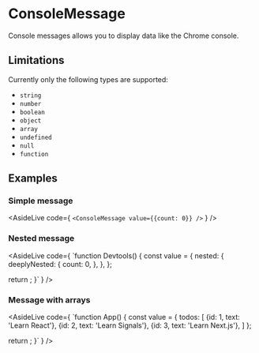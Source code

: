 
# ConsoleMessage

Console messages allows you to display data like the Chrome console.

## Limitations

Currently only the following types are supported:
* `string`
* `number`
* `boolean`
* `object`
* `array`
* `undefined`
* `null`
* `function`

## Examples

### Simple message

<AsideLive
  code={
`<ConsoleMessage value={{count: 0}} />`
  }
/>

### Nested message

<AsideLive
  code={
`function Devtools() {
  const value = {
    nested: {
      deeplyNested: {
        count: 0,
      },
    },
  };

  return <ConsoleMessage value={value} />;
}`
}
/>

### Message with arrays

<AsideLive
  code={
`function App() {
  const value = {
    todos: [
      {id: 1, text: 'Learn React'},
      {id: 2, text: 'Learn Signals'},
      {id: 3, text: 'Learn Next.js'},
    ]
  };

  return <ConsoleMessage value={value} />;
}`
    }
/>


